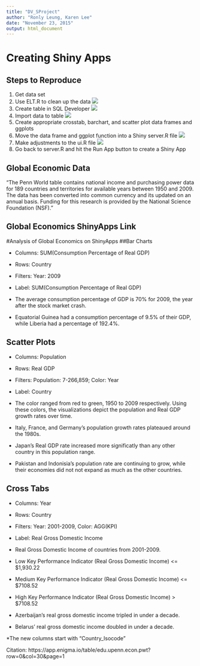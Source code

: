 ```yaml
---
title: "DV_SProject"
author: "Ronly Leung, Karen Lee"
date: "November 23, 2015"
output: html_document
---
```

# Creating Shiny Apps

## Steps to Reproduce 
1. Get data set
2. Use ELT.R to clean up the data
![](ETL_R.jpg)
3. Create table in SQL Developer
![](ETL_SQL.jpg)
4. Import data to table
![](dataframe.jpg)
5. Create appropriate crosstab, barchart, and scatter plot data frames and ggplots
6. Move the data frame and ggplot function into a Shiny server.R file
![](server.jpg)
7. Make adjustments to the ui.R file
![](ui.jpg)
8. Go back to server.R and hit the Run App button to create a Shiny App


## Global Economic Data
"The Penn World table contains national income and purchasing power data for 189 countries and territories for available years between 1950 and 2009. The data has been converted into common currency and its updated on an annual basis. Funding for this research is provided by the National Science Foundation (NSF)."  

## Global Economics ShinyApps Link


#Analysis of Global Economics on ShinyApps
##Bar Charts

* Columns: SUM(Consumption Percentage of Real GDP)  
* Rows: Country  
* Filters: Year: 2009  
* Label: SUM(Consumption Percentage of Real GDP)

* The average consumption percentage of GDP is 70% for 2009, the year after the stock market crash. 
* Equatorial Guinea had a consumption percentage of 9.5% of their GDP, while Liberia had a percentage of 192.4%.  

## Scatter Plots 

* Columns: Population  
* Rows: Real GDP  
* Filters: Population: 7-266,859; Color: Year  
* Label: Country  

* The color ranged from red to green, 1950 to 2009 respectively. Using these colors, the visualizations depict the population and Real GDP growth rates over time.  
* Italy, France, and Germany's population growth rates plateaued around the 1980s.  
* Japan's Real GDP rate increased more significatly than any other country in this population range.  
* Pakistan and Indonisia's population rate are continuing to grow, while their economies did not not expand as much as the other countries.  


## Cross Tabs

* Columns: Year  
* Rows: Country  
* Filters: Year: 2001-2009, Color: AGG(KPI)  
* Label: Real Gross Domestic Income  

* Real Gross Domestic Income of countries from 2001-2009.  
* Low Key Performance Indicator (Real Gross Domestic Income) <= $1,930.22  
* Medium Key Performance Indicator (Real Gross Domestic Income) <= $7108.52  
* High Key Performance Indicator (Real Gross Domestic Income) > $7108.52  
* Azerbaijan's real gross domestic income tripled in under a decade.  
* Belarus' real gross domestic income doubled in under a decade.  

*The new columns start with "Country_Isocode"


Citation:
https://app.enigma.io/table/edu.upenn.econ.pwt?row=0&col=30&page=1
